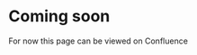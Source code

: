 

# Coming soon

For now this page can be viewed on <Link href="https://nidigitalsolutions.jira.com/wiki/spaces/NPP/pages/2349466242/FAQs+-+Web+Documentation">Confluence</Link>
